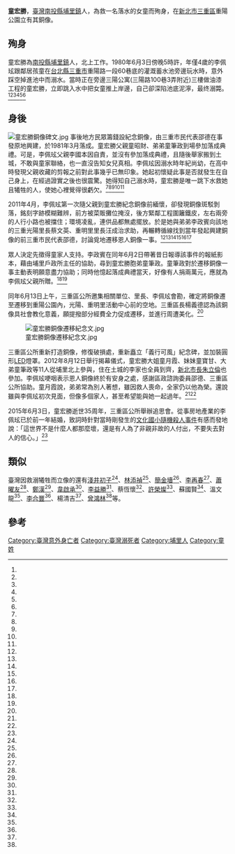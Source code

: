{{Infobox Person
| name   =童宏勝
| nickname=
| image     = 童宏勝銅像.jpg
| image_size     = 250px
| caption  =童宏勝銅像
| birth_date  =  {{birth date|1952|1|23}}
| birth_place = {{ROC|臺灣省}}[[南投縣|南投縣]][[埔里鎮|埔里鎮]]
| death_date  ={{Death date and age|1980|6|3|1952|1|23}}
| death_place ={{ROC|臺灣省}}[[台北縣|台北縣]][[三重市|三重市]]（今[[新北市|新北市]][[三重區|三重區]]）重陽路一段60巷
| nationality = {{ROC}}
| occupation =
|alma_mater        = 
| office = 
| term_start = 
| term_end = 
| spouse = 
| children= 
}}
'''童宏勝'''{{BD|1952年|1月23日|1980年|6月3日||}}，[[臺灣|臺灣]][[南投縣|南投縣]][[埔里鎮|埔里鎮]]人，為救一名落水的女童而殉身，在[[新北市|新北市]][[三重區|三重區]]重陽公園立有其銅像。

==殉身==

童宏勝為[[南投縣|南投縣]][[埔里鎮|埔里鎮]]人，北上工作。1980年6月3日傍晚5時許，年僅4歲的李佩玹跟鄰居孩童在[[台北縣|台北縣]][[三重市|三重市]]重陽路一段60巷底的灌溉蓄水池旁邊玩水時，意外踩空掉進池中而溺水。當時正在旁邊三陽公寓(三陽路100巷3弄附近)三樓做油漆工程的童宏勝，立即跳入水中把女童推上岸邊，自己卻深陷池底泥濘，最终溺斃。<ref name="陳鳳麗"/><ref name="周毓翔"/><ref name="賴筱桐"/><ref name="吳仁捷"/><ref name="潘欣彤"/><ref name="賴筱桐2"/>

==身後==

[[File:童宏勝銅像碑文.jpg|thumb]]
事後地方民眾籌錢設紀念銅像，由三重市民代表邵德在事發原地興建，於1981年3月落成。童宏勝父親童昭財、弟弟童筆政到場參加落成典禮。可是，李佩玹父親李國本因自責，並沒有參加落成典禮，且隨後舉家搬到土城，不敢與童家聯絡，也一直沒告知女兒真相。李佩玹因溺水時年紀尚幼，在高中時發現父親收藏的剪報之前對此事幾乎已無印象。她起初懷疑此事是否就發生在自己身上，在經過證實之後也很震驚。她得知自己溺水時，童宏勝是唯一跳下水救她且犧牲的人，使她心裡覺得很虧欠。<ref name="陳鳳麗"/><ref name="賴筱桐"/><ref name="吳仁捷"/><ref name="潘欣彤"/><ref name="賴筱桐2"/>

2011年4月，李佩玹第一次隨父親到童宏勝紀念銅像前緬懷，卻發現銅像斑駁剝落，銘刻字跡模糊難辨，前方被菜販攤位掩沒，後方緊鄰工程圍籬鐵皮，左右兩旁的人行小路也被擋住；環境凌亂，連供品都無處擺放。於是她與弟弟李政賓向該地的三重光陽里長蔡文英、重明里里長汪成治求助，再輾轉循線找到當年發起興建銅像的前三重市民代表邵德，討論覓地遷移恩人銅像一事。<ref name="陳鳳麗"/><ref name="周毓翔"/><ref name="賴筱桐"/><ref name="潘欣彤"/><ref name="吳仁捷"/><ref name="賴筱桐2"/>

眾人決定先徵得童家人支持。李政賓在同年6月2日帶著昔日報導該事件的報紙影本，藉由埔里戶政所主任的協助，尋到童宏勝胞弟童筆政。童筆政對於遷移銅像一事主動表明願意盡力協助；同時他憶起落成典禮當天，好像有人捐兩萬元，應就為李佩玹父親所贈。<ref name="陳鳳麗"/><ref name="賴筱桐"/>

同年6月13日上午，三重區公所邀集相關單位、里長、李佩玹會勘，確定將銅像遷至遷移到重陽公園內，光陽、重明里活動中心前的空地。三重區長楊義德認為該銅像具社會教化意義，願提撥部分經費全力促成遷移，並進行周遭美化。<ref name="賴筱桐"/>

[[File:童宏勝銅像遷移紀念文.jpg|thumb]]

三重區公所重新打造銅像，修復破損處，重新矗立「義行可風」紀念碑，並加裝圓形[[LED|LED]]燈罩。2012年8月12日舉行揭幕儀式，童宏勝大姐童月霞、妹妹童寶甘、大弟童筆政等11人從埔里北上參與，住在土城的李家也全員到齊，[[新北市長|新北市長]][[朱立倫|朱立倫]]也參加。李佩玹哽咽表示恩人銅像終於有安身之處，感謝區政諮詢委員邵德、三重區公所協助。童月霞說，弟弟常為別人著想，雖因救人喪命，全家仍以他為榮。還說雖與李佩玹初次見面，但像多個家人，甚至希望能與她一起過年。<ref name="潘欣彤"/><ref name="賴筱桐2"/>

2015年6月3日，童宏勝逝世35周年，三重區公所舉辦追思會。從事房地產業的李佩玹已於前一年結婚，致詞時針對當時剛發生的[[2015年臺北市文化國小隨機殺人事件|文化國小隨機殺人事件]]有感而發地說：「這世界不是什麼人都那麼壞，還是有人為了非親非故的人付出，不要失去對人的信心。」<ref name="周毓翔"/>
==類似==
臺灣因救溺犧牲而立像的還有[[淺井初子|淺井初子]]<ref name="顏宏駿"/>、[[林添禎|林添禎]]<ref name="1964-08-15"/>、[[簡金墻|簡金墻]]<ref name="1965-01-03"/>、[[李再春|李再春]]<ref name="1980-04-19"/>、[[蕭曜友|蕭曜友]]<ref name="1966-07-08"/>、[[鄭漢_(臺灣)|鄭漢]]<ref name="1966-08-22"/>、[[韋啟承|韋啟承]]<ref name="許智鈞"/>、[[李益勝|李益勝]]<ref name="2003-02-19"/>、蔡恆懷<ref name="陳建志"/>、[[許榮燦|許榮燦]]<ref name="洪美秀"/>、蘇國賢<ref name="簡群育"/>、溫文龍<ref name="郭顏慧"/>、[[李合豐|李合豐]]<ref name="黃立翔"/>、楊清吉<ref name="葛祐豪"/>、[[曾鴻林|曾鴻林]]<ref name="楊樹煌"/>等。

==參考==
{{reflist|refs=
<ref name="楊樹煌">{{Cite news|url=|title=捨生救人曾鴻林義行永傳後世 國姓鄉各界塑紀念銅像昨揭幕 事蹟將列入文獻會典籍|author=楊樹煌|language=zh-tw|publisher=《中國時報》|date=1994-10-14|accessdate=}}</ref>

<ref name="1964-08-15">{{Cite news|url=|title=林添禎義行足式 銅像高聳野柳濱 藝術家塑造栩栩如生 蔣經國明主持揭幕禮|author=|language=zh-tw|publisher=《聯合報》|date=1964-08-15|accessdate=}}</ref>

<ref name="1965-01-03">{{Cite news|url=|title=忠勇義行浩氣長存 簡金墻的銅像 今在基隆揭幕 由蔣經國上將主持|author=|language=zh-tw|publisher=《臺灣民聲日報》|date=1965-01-03|accessdate=}}</ref>


<ref name="黃立翔">{{Cite news|url=https://news.ltn.com.tw/news/society/paper/71026|title=路崩到此為止 李合豐銅像重見天日|language=zh-tw|publisher=《自由時報》|author=黃立翔|date=2006-05-11|accessdate=2019-07-28|archive-date=2017-04-03|archive-url=https://web.archive.org/web/20170403214233/http://news.ltn.com.tw/news/society/paper/71026|dead-url=no}}</ref>

<ref name="葛祐豪">{{Cite news|url=https://news.ltn.com.tw/news/local/paper/579385|title=〈南部〉《捨身救人》楊清吉紀念銅像 重見天日|language=zh-tw|publisher=《自由時報》|author=葛祐豪|date=2012-04-27|accessdate=2019-07-28|archive-date=2021-09-21|archive-url=https://web.archive.org/web/20210921194810/https://news.ltn.com.tw/news/local/paper/579385|dead-url=no}}</ref>

<ref name="1980-04-19">{{Cite news|url=|title=再春游泳池 今重新開放|author=|language=zh-tw|publisher=《聯合報》|date=1980-04-19|accessdate=}}</ref>

<ref name="1966-08-22">{{Cite news|url=|title=小義人鄭漢 塑像今奠基|author=|language=zh-tw|publisher=《聯合報》|date=1966-08-22|accessdate=}}</ref>

<ref name="1966-07-08">{{Cite news|url=|title=義人蕭曜友 紀念銅像 今天揭幕|author=|language=zh-tw|publisher=《聯合報》|date=1966-07-08|accessdate=}}</ref>

<ref name="2003-02-19">{{Cite news|url=|title=《熱線與信箱》 碑文淡 李益勝事蹟被遺忘 當年捨身救人 盼整修紀念碑 交通局：台中公園要整修 若未移除將修復|author=|language=zh-tw|publisher=《聯合報》|date=2003-02-19|accessdate=}}</ref>

<ref name="郭顏慧">{{Cite news|url=https://news.ltn.com.tw/news/society/paper/234785|title=溫文龍捨身救人 修銅像家屬自理|language=zh-tw|publisher=《自由時報》|author=郭顏慧|date=2008-08-14|accessdate=2019-07-28|archive-date=2021-09-21|archive-url=https://web.archive.org/web/20210921194848/https://news.ltn.com.tw/news/society/paper/234785|dead-url=no}}</ref>

<ref name="顏宏駿">{{Cite news|url=http://news.ltn.com.tw/news/local/paper/512488|title=〈中部〉日師捨己救生 碑文重刻再現義舉|language=zh-tw|publisher=《自由時報》|author=顏宏駿|date=2011-07-30|accessdate=2019-07-28|archive-date=2019-06-19|archive-url=https://web.archive.org/web/20190619170139/https://news.ltn.com.tw/news/local/paper/512488|dead-url=no}}</ref>

<ref name="陳建志">{{Cite news|url=https://news.ltn.com.tw/news/local/paper/920742|title=〈中部〉義士公園沒路燈 入夜治安堪憂|author=陳建志|language=zh-tw|newspaper=《自由時報》|date=2015-10-04|accessdate=2019-07-28|archive-date=2018-12-06|archive-url=https://web.archive.org/web/20181206063955/http://news.ltn.com.tw/news/local/paper/920742|dead-url=no}}</ref>

<ref name="簡群育">{{Cite news|url=https://news.ltn.com.tw/news/life/breakingnews/1706412|title=31年前兒子捨身救人 父親每週為澳底銅像上香|author=簡群育|language=zh-tw|publisher=《自由時報》|date=2016-05-24|accessdate=2021-09-21|archive-date=2021-09-21|archive-url=https://web.archive.org/web/20210921082731/https://news.ltn.com.tw/news/life/breakingnews/1706412|dead-url=no}}</ref>

<ref name="洪美秀">{{Cite news|url=https://m.ltn.com.tw/news/local/paper/1296944|title=〈北部〉救人義士許榮燦銅像 重現港南|author=洪美秀|language=zh-tw|publisher=《自由時報》|date=2019-06-19|accessdate=2019-07-28|archive-date=2019-06-19|archive-url=https://web.archive.org/web/20190619211246/https://m.ltn.com.tw/news/local/paper/1296944|dead-url=no}}</ref>

<ref name="許智鈞">{{cite news|url=http://www.chinatimes.com/realtimenews/20150203004010-260405|author=許智鈞|title=韋啟承捨身救人 30年後老同學跨海追憶|date=2015-02-03|language=zh-tw|publisher=《中國時報》|accessdate=2019-07-28|archive-date=2019-06-22|archive-url=https://web.archive.org/web/20190622162549/https://www.chinatimes.com/realtimenews/20150203004010-260405|dead-url=no}}</ref>

<ref name="賴筱桐2">{{Cite news|url=http://news.ltn.com.tw/news/local/paper/606887|title=〈台北都會〉救溺銅像重現 救與被救兩家人都落淚|author=賴筱桐|language=zh-tw|newspaper=《自由時報》|date=2012-08-13|accessdate=2016-10-24|archive-date=2017-03-05|archive-url=https://web.archive.org/web/20170305062353/http://news.ltn.com.tw/news/local/paper/606887|dead-url=no}}</ref>

<ref name="賴筱桐">{{Cite news|url=http://news.ltn.com.tw/news/local/paper/500545|title=〈台北都會〉恩人銅像搬厝 李佩玹奔走 移活動中心|author=賴筱桐|language=zh-tw|newspaper=《自由時報》|date=2011-06-14|accessdate=2016-10-24|archive-date=2017-03-05|archive-url=https://web.archive.org/web/20170305062151/http://news.ltn.com.tw/news/local/paper/500545|dead-url=no}}</ref>

<ref name="吳仁捷">{{Cite news|url=http://news.ltn.com.tw/news/society/paper/497675|title=今正好獲救31年 李佩玹︰冥冥中有天意|author=吳仁捷|language=zh-tw|newspaper=《自由時報》|date=2011-06-03|accessdate=2016-10-24|archive-date=2017-03-05|archive-url=https://web.archive.org/web/20170305063402/http://news.ltn.com.tw/news/society/paper/497675|dead-url=no}}</ref>

<ref name="陳鳳麗">{{Cite news|url=http://news.ltn.com.tw/news/society/paper/497674|title=救溺義士銅像受困 她要報恩奔走解圍|author=陳鳳麗、吳柏軒|language=zh-tw|newspaper=《自由時報》|date=2011-06-03|accessdate=2016-10-24|archive-date=2017-03-05|archive-url=https://web.archive.org/web/20170305062543/http://news.ltn.com.tw/news/society/paper/497674|dead-url=no}}</ref>

<ref name="潘欣彤">{{Cite news|url=https://tw.news.yahoo.com/%E6%81%A9%E4%BA%BA%E6%8D%A8%E8%BA%AB%E6%95%91%E5%B7%B1-%E6%9D%8E%E4%BD%A9%E7%8E%B9%E6%95%91%E9%8A%85%E5%83%8F-213000990.html|title=恩人捨身救己 李佩玹救銅像|author=潘欣彤|language=zh-tw|newspaper=《中國時報》|date=2012-08-13|accessdate=2016-10-24|archive-date=2017-05-10|archive-url=https://web.archive.org/web/20170510173314/https://tw.news.yahoo.com/%E6%81%A9%E4%BA%BA%E6%8D%A8%E8%BA%AB%E6%95%91%E5%B7%B1-%E6%9D%8E%E4%BD%A9%E7%8E%B9%E6%95%91%E9%8A%85%E5%83%8F-213000990.html|dead-url=no}}</ref>

<ref name="周毓翔">{{Cite news|url=|title=追思當年救童義士 別對人失去信心|author=周毓翔、賈寶楠|language=zh-tw|publisher=《聯合報》|date=2015-06-04|accessdate=}}</ref>

}}

[[Category:臺灣意外身亡者|Category:臺灣意外身亡者]]
[[Category:臺灣溺死者|Category:臺灣溺死者]]
[[Category:埔里人|Category:埔里人]]
[[Category:童姓|Category:童姓]]
